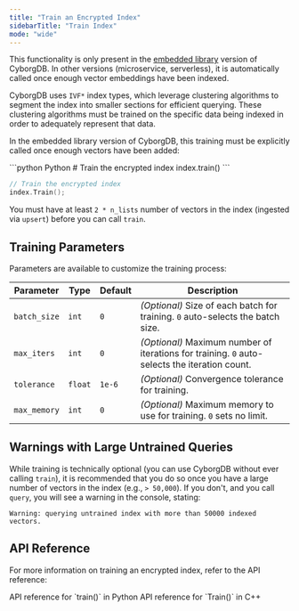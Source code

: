 ```yaml
---
title: "Train an Encrypted Index"
sidebarTitle: "Train Index"
mode: "wide"
---
```


<Note>This functionality is only present in the [embedded library](../get-started/about#deployment-models) version of CyborgDB.
In other versions (microservice, serverless), it is automatically called once enough vector embeddings have been indexed.</Note>

CyborgDB uses `IVF*` index types, which leverage clustering algorithms to segment the index into smaller sections for efficient querying. These clustering algorithms must be trained on the specific data being indexed in order to adequately represent that data.

In the embedded library version of CyborgDB, this training must be explicitly called once enough vectors have been added:

<CodeGroup>
```python Python
# Train the encrypted index
index.train()
```

```cpp C++
// Train the encrypted index
index.Train();
```
</CodeGroup>

<Tip>You must have at least `2 * n_lists` number of vectors in the index (ingested via `upsert`) before you can call `train`.</Tip>

## Training Parameters

Parameters are available to customize the training process:

| Parameter | Type | Default | Description |
|---------------|--------|---------|-------------------------------------------------------|
| `batch_size` | `int` | `0` | _(Optional)_ Size of each batch for training. `0` auto-selects the batch size. |
| `max_iters` | `int` | `0` | _(Optional)_ Maximum number of iterations for training. `0` auto-selects the iteration count. |
| `tolerance` | `float`| `1e-6` | _(Optional)_ Convergence tolerance for training. |
| `max_memory` | `int`| `0` | _(Optional)_ Maximum memory to use for training. `0` sets no limit. |

## Warnings with Large Untrained Queries

While training is technically optional (you can use CyborgDB without ever calling `train`), it is recommended that you do so once you have a large number of vectors in the index (e.g., `> 50,000`). If you don't, and you call `query`, you will see a warning in the console, stating:

```
Warning: querying untrained index with more than 50000 indexed vectors.
```

## API Reference

For more information on training an encrypted index, refer to the API reference:

<CardGroup cols={2}>
    <Card title="Python API Reference" href="../../api-reference/python/encrypted-index/train" icon="python">
        API reference for `train()` in Python
    </Card>
    <Card title="C++ API Reference" href="../../api-reference/cpp/encrypted-index/train" icon="brackets-curly">
        API reference for `Train()` in C++
    </Card>
</CardGroup>